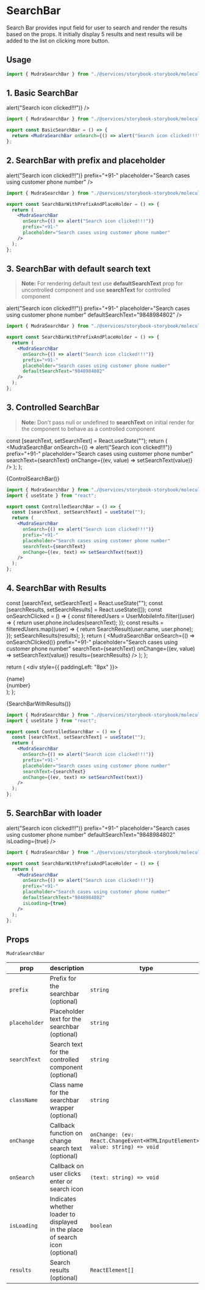 
<Meta title="Molecules/Mudra SearchBar" component={MudraSearchBar} />

# SearchBar

Search Bar provides input field for user to search and render the results based on the props. It initially display 5 results and next
results will be added to the list on clicking more button.

## Usage

```jsx
import { MudraSearchBar } from "./@services/storybook-storybook/molecules/mudraSearchBar";
```

## 1. Basic SearchBar

<Canvas>
  <Story name="Basic SearchBar">
    <MudraSearchBar onSearch={() => alert("Search icon clicked!!!")} />
  </Story>
</Canvas>

```jsx
import { MudraSearchBar } from "./@services/storybook-storybook/molecules/mudraSearchBar";

export const BasicSearchBar = () => {
  return <MudraSearchBar onSearch={() => alert("Search icon clicked!!!")} />;
};
```

## 2. SearchBar with prefix and placeholder

<Canvas>
  <Story name="SearchBar with prefix and placeholder">
    <MudraSearchBar
      onSearch={() => alert("Search icon clicked!!!")}
      prefix="+91-"
      placeholder="Search cases using customer phone number"
    />
  </Story>
</Canvas>

```jsx
import { MudraSearchBar } from "./@services/storybook-storybook/molecules/mudraSearchBar";

export const SearchBarWithPrefixAndPlaceHolder = () => {
  return (
    <MudraSearchBar
      onSearch={() => alert("Search icon clicked!!!")}
      prefix="+91-"
      placeholder="Search cases using customer phone number"
    />
  );
};
```

## 3. SearchBar with default search text

> **Note:** For rendering default text use **defaultSearchText** prop for uncontrolled component and use **searchText** for controlled component

<Canvas>
  <Story name="SearchBar with default search text">
    <MudraSearchBar
      onSearch={() => alert("Search icon clicked!!!")}
      prefix="+91-"
      placeholder="Search cases using customer phone number"
      defaultSearchText="9848984802"
    />
  </Story>
</Canvas>

```jsx
import { MudraSearchBar } from "./@services/storybook-storybook/molecules/mudraSearchBar";

export const SearchBarWithPrefixAndPlaceHolder = () => {
  return (
    <MudraSearchBar
      onSearch={() => alert("Search icon clicked!!!")}
      prefix="+91-"
      placeholder="Search cases using customer phone number"
      defaultSearchText="9848984802"
    />
  );
};
```

## 3. Controlled SearchBar

> **Note:** Don't pass null or undefined to **searchText** on initial render for the component to behave as a controlled component

  const [searchText, setSearchText] = React.useState("");
  return (
    <MudraSearchBar
      onSearch={() => alert("Search icon clicked!!!")}
      prefix="+91-"
      placeholder="Search cases using customer phone number"
      searchText={searchText}
      onChange={(ev, value) => setSearchText(value)}
    />
  );
};

<Canvas>
  <Story name="Controlled SearchBar">{ControlSearchBar()}</Story>
</Canvas>

```jsx
import { MudraSearchBar } from "./@services/storybook-storybook/molecules/mudraSearchBar";
import { useState } from "react";

export const ControlledSearchBar = () => {
  const [searchText, setSearchText] = useState("");
  return (
    <MudraSearchBar
      onSearch={() => alert("Search icon clicked!!!")}
      prefix="+91-"
      placeholder="Search cases using customer phone number"
      searchText={searchText}
      onChange={(ev, text) => setSearchText(text)}
    />
  );
};
```

## 4. SearchBar with Results

  const [searchText, setSearchText] = React.useState("");
  const [searchResults, setSearchResults] = React.useState([]);
  const onSearchClicked = () => {
    const filteredUsers = UserMobileInfo.filter((user) => {
      return user.phone.includes(searchText);
    });
    const results = filteredUsers.map((user) => {
      return SearchResult(user.name, user.phone);
    });
    setSearchResults(results);
  };
  return (
    <MudraSearchBar
      onSearch={() => onSearchClicked()}
      prefix="+91-"
      placeholder="Search cases using customer phone number"
      searchText={searchText}
      onChange={(ev, value) => setSearchText(value)}
      results={searchResults}
    />
  );
};

  return (
    <div style={{ paddingLeft: "8px" }}>
      <div>{name}</div>
      <div>{number}</div>
    </div>
  );
};

<Canvas>
  <Story name="SearchBar with Results">
    <div style={{ height: "400px" }}>{SearchBarWithResults()}</div>
  </Story>
</Canvas>

```jsx
import { MudraSearchBar } from "./@services/storybook-storybook/molecules/mudraSearchBar";
import { useState } from "react";

export const ControlledSearchBar = () => {
  const [searchText, setSearchText] = useState("");
  return (
    <MudraSearchBar
      onSearch={() => alert("Search icon clicked!!!")}
      prefix="+91-"
      placeholder="Search cases using customer phone number"
      searchText={searchText}
      onChange={(ev, text) => setSearchText(text)}
    />
  );
};
```

## 5. SearchBar with loader

<Canvas>
  <Story name="SearchBar with loader">
    <MudraSearchBar
      onSearch={() => alert("Search icon clicked!!!")}
      prefix="+91-"
      placeholder="Search cases using customer phone number"
      defaultSearchText="9848984802"
      isLoading={true}
    />
  </Story>
</Canvas>

```jsx
import { MudraSearchBar } from "./@services/storybook-storybook/molecules/mudraSearchBar";

export const SearchBarWithPrefixAndPlaceHolder = () => {
  return (
    <MudraSearchBar
      onSearch={() => alert("Search icon clicked!!!")}
      prefix="+91-"
      placeholder="Search cases using customer phone number"
      defaultSearchText="9848984802"
      isLoading={true}
    />
  );
};
```

## Props

`MudraSearchBar`

<div style={{overflowX: 'auto'}}>

| prop          | description                                                                  | type                                                                         |
| ------------- | ---------------------------------------------------------------------------- | ---------------------------------------------------------------------------- |
| `prefix`      | Prefix for the searchbar (optional)                                          | `string`                                                                     |
| `placeholder` | Placeholder text for the searchbar (optional)                                | `string`                                                                     |
| `searchText`  | Search text for the controlled component (optional)                          | `string`                                                                     |
| `className`   | Class name for the searchbar wrapper (optional)                              | `string`                                                                     |
| `onChange`    | Callback function on change search text (optional)                           | `onChange: (ev: React.ChangeEvent<HTMLInputElement>, value: string) => void` |
| `onSearch`    | Callback on user clicks enter or search icon                                 | `(text: string) => void`                                                     |
| `isLoading`   | Indicates whether loader to displayed in the place of search icon (optional) | `boolean`                                                                    |
| `results`     | Search results (optional)                                                    | `ReactElement[]`                                                             |

</div>
